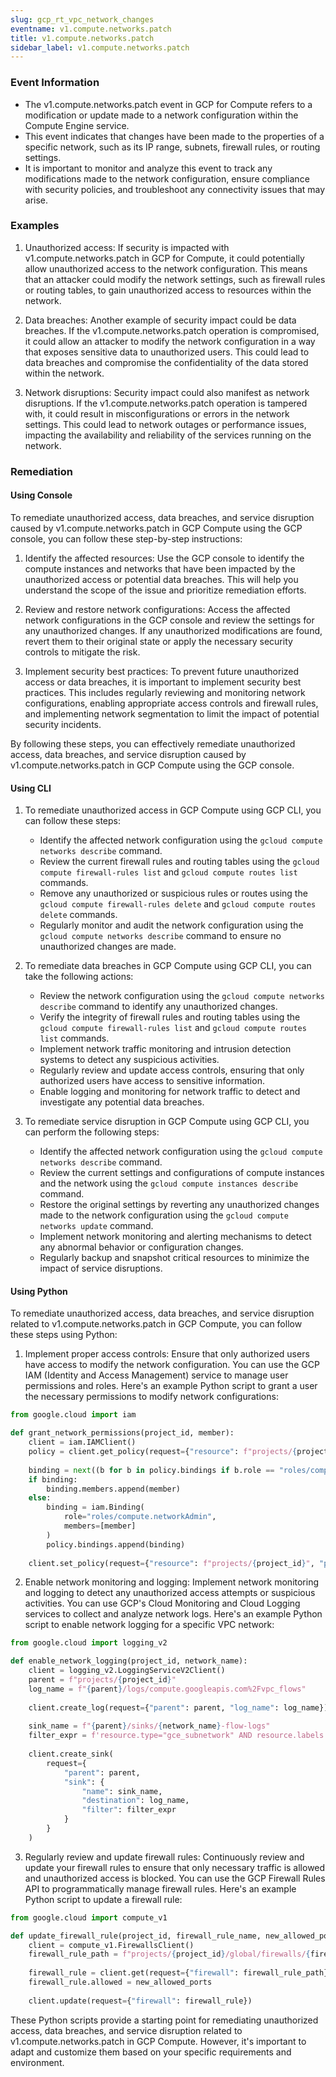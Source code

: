 ```yaml
--- 
slug: gcp_rt_vpc_network_changes
eventname: v1.compute.networks.patch
title: v1.compute.networks.patch
sidebar_label: v1.compute.networks.patch
---
```

                       
### Event Information

- The v1.compute.networks.patch event in GCP for Compute refers to a modification or update made to a network configuration within the Compute Engine service.
- This event indicates that changes have been made to the properties of a specific network, such as its IP range, subnets, firewall rules, or routing settings.
- It is important to monitor and analyze this event to track any modifications made to the network configuration, ensure compliance with security policies, and troubleshoot any connectivity issues that may arise.


### Examples

1. Unauthorized access: If security is impacted with v1.compute.networks.patch in GCP for Compute, it could potentially allow unauthorized access to the network configuration. This means that an attacker could modify the network settings, such as firewall rules or routing tables, to gain unauthorized access to resources within the network.

2. Data breaches: Another example of security impact could be data breaches. If the v1.compute.networks.patch operation is compromised, it could allow an attacker to modify the network configuration in a way that exposes sensitive data to unauthorized users. This could lead to data breaches and compromise the confidentiality of the data stored within the network.

3. Network disruptions: Security impact could also manifest as network disruptions. If the v1.compute.networks.patch operation is tampered with, it could result in misconfigurations or errors in the network settings. This could lead to network outages or performance issues, impacting the availability and reliability of the services running on the network.

### Remediation

#### Using Console

To remediate unauthorized access, data breaches, and service disruption caused by v1.compute.networks.patch in GCP Compute using the GCP console, you can follow these step-by-step instructions:

1. Identify the affected resources: Use the GCP console to identify the compute instances and networks that have been impacted by the unauthorized access or potential data breaches. This will help you understand the scope of the issue and prioritize remediation efforts.

2. Review and restore network configurations: Access the affected network configurations in the GCP console and review the settings for any unauthorized changes. If any unauthorized modifications are found, revert them to their original state or apply the necessary security controls to mitigate the risk.

3. Implement security best practices: To prevent future unauthorized access or data breaches, it is important to implement security best practices. This includes regularly reviewing and monitoring network configurations, enabling appropriate access controls and firewall rules, and implementing network segmentation to limit the impact of potential security incidents.

By following these steps, you can effectively remediate unauthorized access, data breaches, and service disruption caused by v1.compute.networks.patch in GCP Compute using the GCP console.

#### Using CLI

1. To remediate unauthorized access in GCP Compute using GCP CLI, you can follow these steps:
   - Identify the affected network configuration using the `gcloud compute networks describe` command.
   - Review the current firewall rules and routing tables using the `gcloud compute firewall-rules list` and `gcloud compute routes list` commands.
   - Remove any unauthorized or suspicious rules or routes using the `gcloud compute firewall-rules delete` and `gcloud compute routes delete` commands.
   - Regularly monitor and audit the network configuration using the `gcloud compute networks describe` command to ensure no unauthorized changes are made.

2. To remediate data breaches in GCP Compute using GCP CLI, you can take the following actions:
   - Review the network configuration using the `gcloud compute networks describe` command to identify any unauthorized changes.
   - Verify the integrity of firewall rules and routing tables using the `gcloud compute firewall-rules list` and `gcloud compute routes list` commands.
   - Implement network traffic monitoring and intrusion detection systems to detect any suspicious activities.
   - Regularly review and update access controls, ensuring that only authorized users have access to sensitive information.
   - Enable logging and monitoring for network traffic to detect and investigate any potential data breaches.

3. To remediate service disruption in GCP Compute using GCP CLI, you can perform the following steps:
   - Identify the affected network configuration using the `gcloud compute networks describe` command.
   - Review the current settings and configurations of compute instances and the network using the `gcloud compute instances describe` command.
   - Restore the original settings by reverting any unauthorized changes made to the network configuration using the `gcloud compute networks update` command.
   - Implement network monitoring and alerting mechanisms to detect any abnormal behavior or configuration changes.
   - Regularly backup and snapshot critical resources to minimize the impact of service disruptions.

#### Using Python

To remediate unauthorized access, data breaches, and service disruption related to v1.compute.networks.patch in GCP Compute, you can follow these steps using Python:

1. Implement proper access controls: Ensure that only authorized users have access to modify the network configuration. You can use the GCP IAM (Identity and Access Management) service to manage user permissions and roles. Here's an example Python script to grant a user the necessary permissions to modify network configurations:

```python
from google.cloud import iam

def grant_network_permissions(project_id, member):
    client = iam.IAMClient()
    policy = client.get_policy(request={"resource": f"projects/{project_id}"})
    
    binding = next((b for b in policy.bindings if b.role == "roles/compute.networkAdmin"), None)
    if binding:
        binding.members.append(member)
    else:
        binding = iam.Binding(
            role="roles/compute.networkAdmin",
            members=[member]
        )
        policy.bindings.append(binding)
    
    client.set_policy(request={"resource": f"projects/{project_id}", "policy": policy})
```

2. Enable network monitoring and logging: Implement network monitoring and logging to detect any unauthorized access attempts or suspicious activities. You can use GCP's Cloud Monitoring and Cloud Logging services to collect and analyze network logs. Here's an example Python script to enable network logging for a specific VPC network:

```python
from google.cloud import logging_v2

def enable_network_logging(project_id, network_name):
    client = logging_v2.LoggingServiceV2Client()
    parent = f"projects/{project_id}"
    log_name = f"{parent}/logs/compute.googleapis.com%2Fvpc_flows"
    
    client.create_log(request={"parent": parent, "log_name": log_name})
    
    sink_name = f"{parent}/sinks/{network_name}-flow-logs"
    filter_expr = f'resource.type="gce_subnetwork" AND resource.labels.subnetwork_name="{network_name}"'
    
    client.create_sink(
        request={
            "parent": parent,
            "sink": {
                "name": sink_name,
                "destination": log_name,
                "filter": filter_expr
            }
        }
    )
```

3. Regularly review and update firewall rules: Continuously review and update your firewall rules to ensure that only necessary traffic is allowed and unauthorized access is blocked. You can use the GCP Firewall Rules API to programmatically manage firewall rules. Here's an example Python script to update a firewall rule:

```python
from google.cloud import compute_v1

def update_firewall_rule(project_id, firewall_rule_name, new_allowed_ports):
    client = compute_v1.FirewallsClient()
    firewall_rule_path = f"projects/{project_id}/global/firewalls/{firewall_rule_name}"
    
    firewall_rule = client.get(request={"firewall": firewall_rule_path})
    firewall_rule.allowed = new_allowed_ports
    
    client.update(request={"firewall": firewall_rule})
```

These Python scripts provide a starting point for remediating unauthorized access, data breaches, and service disruption related to v1.compute.networks.patch in GCP Compute. However, it's important to adapt and customize them based on your specific requirements and environment.


 